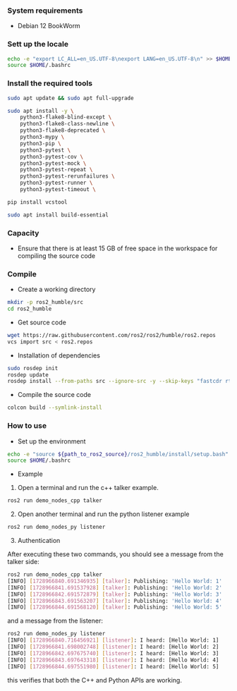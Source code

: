 ### System requirements

- Debian 12 BookWorm

### Sett up the locale

```bash
echo -e "export LC_ALL=en_US.UTF-8\nexport LANG=en_US.UTF-8\n" >> $HOME/.bashrc
source $HOME/.bashrc
```

### Install the required tools

```bash
sudo apt update && sudo apt full-upgrade

sudo apt install -y \
    python3-flake8-blind-except \
    python3-flake8-class-newline \
    python3-flake8-deprecated \
    python3-mypy \
    python3-pip \
    python3-pytest \
    python3-pytest-cov \
    python3-pytest-mock \
    python3-pytest-repeat \
    python3-pytest-rerunfailures \
    python3-pytest-runner \
    python3-pytest-timeout \

pip install vcstool

sudo apt install build-essential
```

### Capacity

- Ensure that there is at least 15 GB of free space in the workspace for compiling the source code

### Compile

- Create a working directory

```bash
mkdir -p ros2_humble/src
cd ros2_humble
```

- Get source code

```bash
wget https://raw.githubusercontent.com/ros2/ros2/humble/ros2.repos
vcs import src < ros2.repos
```

- Installation of dependencies

```bash
sudo rosdep init
rosdep update
rosdep install --from-paths src --ignore-src -y --skip-keys "fastcdr rti-connext-dds-6.0.1 urdfdom_headers python3-vcstool"
```

- Compile the source code

```bash
colcon build --symlink-install
```

### How to use

- Set up the environment

```bash
echo -e "source ${path_to_ros2_source}/ros2_humble/install/setup.bash" >> $HOME/.bashrc
source $HOME/.bashrc
```

- Example

1. Open a terminal and run the c++ talker example.

```bash
ros2 run demo_nodes_cpp talker
```

2. Open another terminal and run the python listener example

```bash
ros2 run demo_nodes_py listener
```

3. Authentication

After executing these two commands, you should see a message from the talker side:

```bash
ros2 run demo_nodes_cpp talker
[INFO] [1728966840.691346935] [talker]: Publishing: 'Hello World: 1'
[INFO] [1728966841.691537928] [talker]: Publishing: 'Hello World: 2'
[INFO] [1728966842.691572879] [talker]: Publishing: 'Hello World: 3'
[INFO] [1728966843.691563207] [talker]: Publishing: 'Hello World: 4'
[INFO] [1728966844.691568120] [talker]: Publishing: 'Hello World: 5'
```

and a message from the listener:

```bash
ros2 run demo_nodes_py listener
[INFO] [1728966840.716456921] [listener]: I heard: [Hello World: 1]
[INFO] [1728966841.698002748] [listener]: I heard: [Hello World: 2]
[INFO] [1728966842.697675740] [listener]: I heard: [Hello World: 3]
[INFO] [1728966843.697643318] [listener]: I heard: [Hello World: 4]
[INFO] [1728966844.697551980] [listener]: I heard: [Hello World: 5]
```

this verifies that both the C++ and Python APIs are working.
